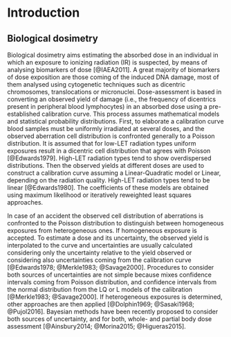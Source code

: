 # Introduction {#intro}

## Biological dosimetry {#intro-biodosimetry}

Biological dosimetry aims estimating the absorbed dose in an individual in which an exposure to ionizing radiation (IR) is suspected, by means of analysing biomarkers of dose [@IAEA2011]. A great majority of biomarkers of dose exposition are those coming of the induced DNA damage, most of them analysed using cytogenetic techniques such as dicentric chromosomes, translocations or micronuclei. Dose-assessment is based in converting an observed yield of damage (i.e., the frequency of dicentrics present in peripheral blood lymphocytes) in an absorbed dose using a pre-established calibration curve. This process assumes mathematical models and statistical probability distributions. First, to elaborate a calibration curve blood samples must be uniformly irradiated at several doses, and the observed aberration cell distribution is confronted generally to a Poisson distribution. It is assumed that for low-LET radiation types uniform exposures result in a dicentric cell distribution that agrees with Poisson [@Edwards1979]. High-LET radiation types tend to show overdispersed distributions. Then the observed yields at different doses are used to construct a calibration curve assuming a Linear-Quadratic model or Linear, depending on the radiation quality. High-LET radiation types tend to be linear [@Edwards1980]. The coefficients of these models are obtained using maximum likelihood or iteratively reweighted least squares approaches.

In case of an accident the observed cell distribution of aberrations is confronted to the Poisson distribution to distinguish between homogeneous exposures from heterogeneous ones. If homogeneous exposure is accepted. To estimate a dose and its uncertainty, the observed yield is interpolated to the curve and uncertainties are usually calculated considering only the uncertainty relative to the yield observed or considering also uncertainties coming from the calibration curve [@Edwards1978; @Merkle1983; @Savage2000]. Procedures to consider both sources of uncertainties are not simple because mixes confidence intervals coming from Poisson distribution, and confidence intervals from the normal distribution from the LQ or L models of the calibration [@Merkle1983; @Savage2000]. If heterogeneous exposures is determined, other approaches are then applied [@Dolphin1969; @Sasaki1968; @Pujol2016]. Bayesian methods have been recently proposed to consider both sources of uncertainty, and for both, whole- and partial body dose assessment [@Ainsbury2014; @Morina2015; @Higueras2015].
